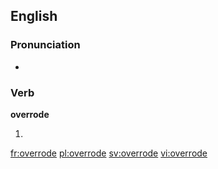 ==English==

===Pronunciation===
* {{IPA|/ˈovəɹəʊd/}}

===Verb===
'''overrode'''

# {{simple past of|override}}

[[fr:overrode]]
[[pl:overrode]]
[[sv:overrode]]
[[vi:overrode]]